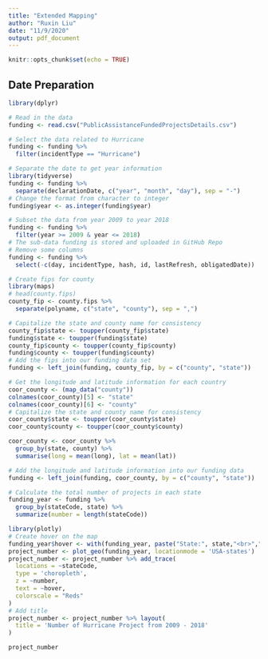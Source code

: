 ```yaml
---
title: "Extended Mapping"
author: "Ruxin Liu"
date: "11/9/2020"
output: pdf_document
---
```


```r
knitr::opts_chunk$set(echo = TRUE)
```

## Date Preparation


```r
library(dplyr)
```

```r
# Read in the data 
funding <- read.csv("PublicAssistanceFundedProjectsDetails.csv")
```

```r
# Select the data related to Hurricane
funding <- funding %>% 
  filter(incidentType == "Hurricane")
```

```r
# Separate the date to get year information
library(tidyverse)
funding <- funding %>% 
  separate(declarationDate, c("year", "month", "day"), sep = "-")
# Change the format from character to integer
funding$year <- as.integer(funding$year)
```

```r
# Subset the data from year 2009 to year 2018
funding <- funding %>% 
  filter(year >= 2009 & year <= 2018)
# The sub-data funding is stored and uploaded in GitHub Repo
# Remove some columns 
funding <- funding %>% 
  select(-c(day, incidentType, hash, id, lastRefresh, obligatedDate))
```

```r
# Create fips for county 
library(maps)
# head(county.fips)
county_fip <- county.fips %>% 
  separate(polyname, c("state", "county"), sep = ",")
```

```r
# Capitalize the state and county name for consistency
county_fip$state <- toupper(county_fip$state)
funding$state <- toupper(funding$state)
county_fip$county <- toupper(county_fip$county)
funding$county <- toupper(funding$county)
# Add the fips into our funding data set
funding <- left_join(funding, county_fip, by = c("county", "state"))
```


```r
# Get the longitude and latitude information for each country
coor_county <- (map_data("county"))
colnames(coor_county)[5] <- "state"
colnames(coor_county)[6] <- "county"
# Capitalize the state and county name for consistency
coor_county$state <- toupper(coor_county$state)
coor_county$county <- toupper(coor_county$county)
```

```r
coor_county <- coor_county %>% 
  group_by(state, county) %>% 
  summarise(long = mean(long), lat = mean(lat))
```

```r
# Add the longitude and latitude information into our funding data 
funding <- left_join(funding, coor_county, by = c("county", "state"))
```

```r
# Calculate the total number of projects in each state
funding_year <- funding %>% 
  group_by(stateCode, state) %>% 
  summarize(number = length(stateCode))
```

```r
library(plotly)
# Create hover on the map
funding_year$hover <- with(funding_year, paste("State:", state,"<br>","Project Number:",number,"<br>")) 
project_number <- plot_geo(funding_year, locationmode = 'USA-states') 
project_number <- project_number %>% add_trace(
  locations = ~stateCode,
  type = 'choropleth',
  z = ~number,
  text = ~hover,
  colorscale = "Reds"
)
# Add title
project_number <- project_number %>% layout(
  title = 'Number of Hurricane Project from 2009 - 2018'
)

project_number
```








